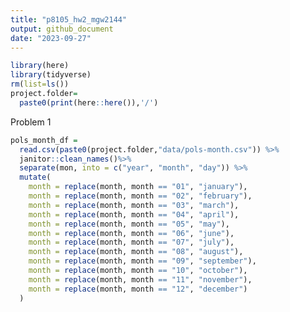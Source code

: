 ```yaml
---
title: "p8105_hw2_mgw2144"
output: github_document
date: "2023-09-27"
---
```


```r
library(here)
library(tidyverse)
rm(list=ls())
project.folder=
  paste0(print(here::here()),'/')
```

Problem 1

```r
pols_month_df =
  read.csv(paste0(project.folder,"data/pols-month.csv")) %>% 
  janitor::clean_names()%>% 
  separate(mon, into = c("year", "month", "day")) %>% 
  mutate(
    month = replace(month, month == "01", "january"),
    month = replace(month, month == "02", "february"),
    month = replace(month, month == "03", "march"),
    month = replace(month, month == "04", "april"),
    month = replace(month, month == "05", "may"),
    month = replace(month, month == "06", "june"),
    month = replace(month, month == "07", "july"),
    month = replace(month, month == "08", "august"),
    month = replace(month, month == "09", "september"),
    month = replace(month, month == "10", "october"),
    month = replace(month, month == "11", "november"),
    month = replace(month, month == "12", "december")
  )
```

